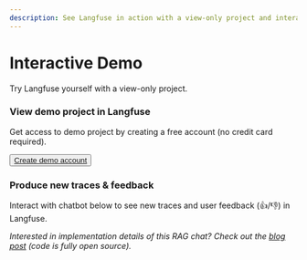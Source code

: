 ```yaml
---
description: See Langfuse in action with a view-only project and interactive demo.
---
```


# Interactive Demo


Try Langfuse yourself with a view-only project.

<Steps>

### View demo project in Langfuse

Get access to demo project by creating a free account (no credit card required).

<Button asChild className="mt-3">
  <a
    href="https://cloud.langfuse.com/auth/sign-up"
    target="_blank"
    rel="noopener"
  >
    Create demo account
  </a>
</Button>

### Produce new traces & feedback

Interact with chatbot below to see new traces and user feedback (👍/👎) in Langfuse.


<div className="p-2 rounded-xl mt-8 bg-gradient-to-tr from-green-300 via-blue-500 to-purple-600">
  <Chat className="h-[40rem] my-0 bg-background/90" />
</div>

_Interested in implementation details of this RAG chat? Check out the [blog post](/blog/qa-chatbot-for-langfuse-docs) (code is fully open source)._

</Steps>
